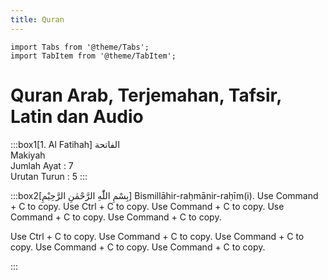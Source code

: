 ```yaml
---
title: Quran
---
```

```mdx-code-block
import Tabs from '@theme/Tabs';
import TabItem from '@theme/TabItem';
```

# Quran Arab, Terjemahan, Tafsir, Latin dan Audio


:::box1[1. Al Fatihah]
الفاتحة\
Makiyah\
Jumlah Ayat : 7\
Urutan Turun : 5
:::

:::box2[بِسْمِ اللّٰهِ الرَّحْمٰنِ الرَّحِيْمِ]
Bismillāhir-raḥmānir-raḥīm(i).
<Tabs groupId="terjemah">
  <TabItem value="kemenag" label="Kemenag">Use Command + C to copy.</TabItem>
  <TabItem value="affairs" label="Affairs">Use Ctrl + C to copy.</TabItem>
  <TabItem value="complex" label="Complex">Use Command + C to copy.</TabItem>
<TabItem value="tanzil" label="Tanzil">Use Command + C to copy.</TabItem>
<TabItem value="sabix" label="Complex">Use Command + C to copy.</TabItem>
</Tabs>

<Tabs groupId="tafsir">
  <TabItem value="jalalayn" label="Jalalayn">Use Ctrl + C to copy.</TabItem>
  <TabItem value="tahlili" label="Tahlili">Use Command + C to copy.</TabItem>
<TabItem value="wajiz" label="Wajiz">Use Command + C to copy.</TabItem>
<TabItem value="mokhtasar" label="Mokhtasar">Use Command + C to copy.</TabItem>
<TabItem value="muntakhab" label="Muntakhab">Use Command + C to copy.</TabItem>
</Tabs>

:::

